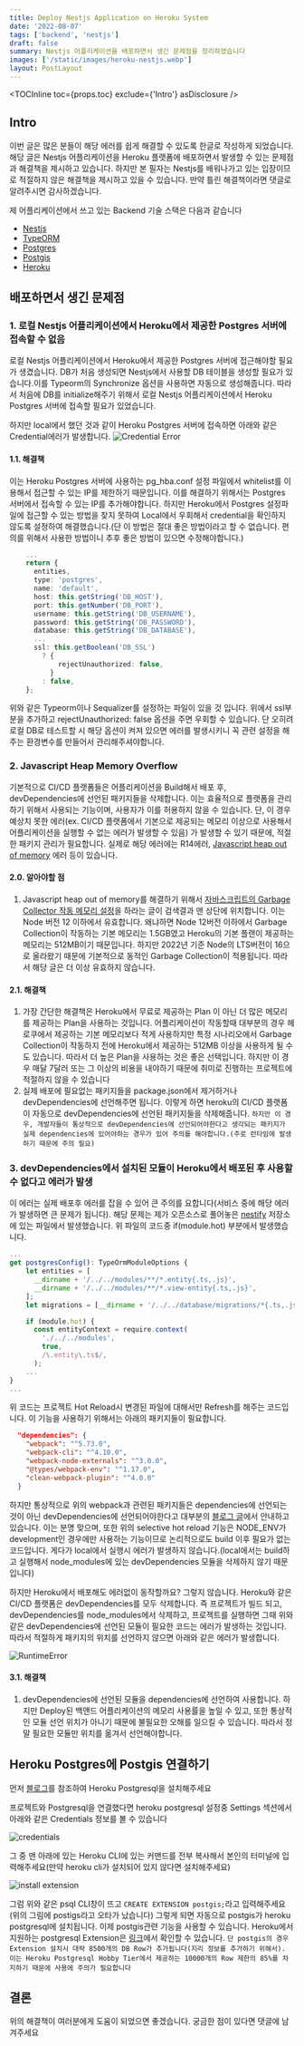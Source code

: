 ```yaml
---
title: Deploy Nestjs Application on Heroku System
date: '2022-08-07'
tags: ['backend', 'nestjs']
draft: false
summary: Nestjs 어플리케이션을 배포하면서 생긴 문제점을 정리하였습니다
images: ['/static/images/heroku-nestjs.webp']
layout: PostLayout
---
```


<TOCInline toc={props.toc} exclude={'Intro'} asDisclosure />

## Intro

이번 글은 많은 분들이 해당 에러를 쉽게 해결할 수 있도록 한글로 작성하게 되었습니다.
해당 글은 Nestjs 어플리케이션을 Heroku 플랫폼에 배포하면서 발생할 수 있는 문제점과
해결책을 제시하고 있습니다. 하지만 본 필자는 Nestjs를 배워나가고 있는 입장이므로
적절하지 않은 해결책을 제시하고 있을 수 있습니다. 만약 틀린 해결책이라면 댓글로 알려주시면 감사하겠습니다.

제 어플리케이션에서 쓰고 있는 Backend 기술 스택은 다음과 같습니다

- [Nestjs](https://nestjs.com/)
- [TypeORM](https://typeorm.io/)
- [Postgres](https://www.postgresql.org/)
- [Postgis](https://postgis.net/)
- [Heroku](https://www.heroku.com/)

## 배포하면서 생긴 문제점

### 1. 로컬 Nestjs 어플리케이션에서 Heroku에서 제공한 Postgres 서버에 접속할 수 없음

로컬 Nestjs 어플리케이션에서 Heroku에서 제공한 Postgres 서버에 접근해야할 필요가 생겼습니다.
DB가 처음 생성되면 Nestjs에서 사용할 DB 테이블을 생성할 필요가 있습니다.이를 Typeorm의 Synchronize 옵션을 사용하면 자동으로 생성해줍니다.
따라서 처음에 DB를 initialize해주기 위해서 로컬 Nestjs 어플리케이션에서 Heroku Postgres 서버에 접속할 필요가 있었습니다.

하지만 local에서 했던 것과 같이 Heroku Postgres 서버에 접속하면 아래와 같은 Credential에러가 발생합니다.
![Credential Error](https://d.pr/i/lhZKv8.png)

#### 1.1. 해결책

이는 Heroku Postgres 서버에 사용하는 pg_hba.conf 설정 파일에서 whitelist를 이용해서 접근할 수 있는 IP를 제한하기 때문입니다.
이를 해결하기 위해서는 Postgres 서버에서 접속할 수 있는 IP를 추가해야합니다. 하지만 Heroku에서 Postgres 설정파일에 접근할 수 있는
방법을 찾지 못하여 Local에서 우회해서 credential을 확인하지 않도록 설정하여 해결했습니다.(단 이 방법은 절대 좋은 방법이라고 할 수 없습니다.
편의를 위해서 사용한 방법이니 추후 좋은 방법이 있으면 수정해야합니다.)

```typescript:config.ts
    ...
    return {
      entities,
      type: 'postgres',
      name: 'default',
      host: this.getString('DB_HOST'),
      port: this.getNumber('DB_PORT'),
      username: this.getString('DB_USERNAME'),
      password: this.getString('DB_PASSWORD'),
      database: this.getString('DB_DATABASE'),
      ...
      ssl: this.getBoolean('DB_SSL')
        ? {
            rejectUnauthorized: false,
          }
        : false,
    };
```

위와 같은 Typeorm이나 Sequalizer를 설정하는 파일이 있을 것 입니다. 위에서 ssl부분을 추가하고
rejectUnauthorized: false 옵션을 주면 우회할 수 있습니다. 단 오히려 로컬 DB로 테스트할 시 해당 옵션이 켜져 있으면
에러를 발생시키니 꼭 관련 설정을 해주는 환경변수를 만들어서 관리해주셔야합니다.

### 2. Javascript Heap Memory Overflow

기본적으로 CI/CD 플랫폼들은 어플리케이션을 Build해서 배포 후, devDependencies에 선언된 패키지들을 삭제합니다.
이는 효율적으로 플랫폼을 관리하기 위해서 사용되는 기능이며, 사용자가 이를 허용하지 않을 수 있습니다.
단, 이 경우 예상치 못한 에러(ex. CI/CD 플랫폼에서 기본으로 제공되는 메모리 이상으로 사용해서 어플리케이션을 실행할 수 없는 에러가 발생할 수 있음)
가 발생할 수 있기 때문에, 적절한 패키지 관리가 필요합니다. 실제로 해당 에러에는 R14에러, [Javascript heap out of memory](https://stackoverflow.com/questions/59205530/heroku-server-crashes-with-javascript-heap-out-of-memory-when-deploying-react) 에러 등이 있습니다.

#### 2.0. 알아야할 점

1. Javascript heap out of memory를 해결하기 위해서 [자바스크립트의 Garbage Collector 작동 메모리 설정](https://stackoverflow.com/questions/59205530/heroku-server-crashes-with-javascript-heap-out-of-memory-when-deploying-react)을 하라는 글이
   검색결과 맨 상단에 위치합니다. 이는 Node 버전 12 이하에서 유효합니다. 왜냐하면 Node 12버전 이하에서 Garbage Collection이 작동하는 기본 메모리는 1.5GB였고 Heroku의 기본 플랜이 제공하는 메모리는 512MB이기 때문입니다.
   하지만 2022년 기준 Node의 LTS버전이 16으로 올라왔기 때문에 기본적으로 동적인 Garbage Collection이 적용됩니다. 따라서 해당 글은 더 이상 유효하지 않습니다.

#### 2.1. 해결책

1. 가장 간단한 해결책은 Heroku에서 무료로 제공하는 Plan 이 아닌 더 많은 메모리를 제공하는 Plan을 사용하는 것입니다.
   어플리케이션이 작동할때 대부분의 경우 헤로쿠에서 제공하는 기본 메모리보다 적게 사용하지만
   특정 시나리오에서 Garbage Collection이 작동하지 전에 Heroku에서 제공하는 512MB 이상을 사용하게 될 수도 있습니다.
   따라서 더 높은 Plan을 사용하는 것은 좋은 선택입니다.
   하지만 이 경우 매달 7달러 또는 그 이상의 비용을 내야하기 때문에 취미로 진행하는 프로젝트에 적절하지 않을 수 있습니다
2. 실제 배포에 필요없는 패키지들을 package.json에서 제거하거나 devDependencies에 선언해주면 됩니다. 이렇게 하면 heroku의 CI/CD 플랫폼이 자동으로 devDependencies에 선언된 패키지들을 삭제해줍니다. `하지만 이 경우, 개발자들이 통상적으로 devDependencies에 선언되어야한다고 생각되는 패키지가 실제 dependencies에 있어야하는 경우가 있어 주의를 해야합니다.(주로 런타임에 발생하기 때문에 주의 필요)`

### 3. devDependencies에서 설치된 모듈이 Heroku에서 배포된 후 사용할 수 없다고 에러가 발생

이 에러는 실제 배포후 에러를 잡을 수 있어 큰 주의를 요합니다(서비스 중에 해당 에러가 발생하면 큰 문제가 됩니다).
해당 문제는 제가 오픈소스로 풀어놓은 [nestify](https://github.com/woodi97/nestify/blob/main/src/shared/services/api-config.service.ts) 저장소에 있는 파일에서 발생했습니다.
위 파일의 코드중 if(module.hot) 부분에서 발생했습니다.

```typescript:api-config.service.ts
...
get postgresConfig(): TypeOrmModuleOptions {
    let entities = [
      __dirname + '/../../modules/**/*.entity{.ts,.js}',
      __dirname + '/../../modules/**/*.view-entity{.ts,.js}',
    ];
    let migrations = [__dirname + '/../../database/migrations/*{.ts,.js}'];

    if (module.hot) {
      const entityContext = require.context(
        './../../modules',
        true,
        /\.entity\.ts$/,
      );
    ...
}
...
```

위 코드는 프로젝트 Hot Reload시 변경된 파일에 대해서만 Refresh를 해주는 코드입니다.
이 기능을 사용하기 위해서는 아래의 패키지들이 필요합니다.

```json:package.json
  "dependencies": {
    "webpack": "^5.73.0",
    "webpack-cli": "^4.10.0",
    "webpack-node-externals": "^3.0.0",
    "@types/webpack-env": "^1.17.0",
    "clean-webpack-plugin": "^4.0.0"
  }
```

하지만 통상적으로 위의 webpack과 관련된 패키지들은 dependencies에 선언되는 것이 아닌
devDependencies에 선언되어야한다고 대부분의 [블로그 글](https://jakekwak.gitbook.io/nestjs/techniques/hot-reload-webpack)에서 안내하고 있습니다.
이는 분명 맞으며, 또한 위의 selective hot reload 기능은 NODE_ENV가 development인 경우에만 사용하는 기능이므로 논리적으로도 build 이후 필요가 없는 코드입니다.
게다가 local에서 실행시 에러가 발생하지 않습니다.(local에서는 build하고 실행해서 node_modules에 있는 devDependencies 모듈을 삭제하지 않기 때문입니다)

하지만 Heroku에서 배포해도 에러없이 동작할까요? 그렇지 않습니다. Heroku와 같은 CI/CD 플랫폼은 devDependencies를 모두 삭제합니다.
즉 프로젝트가 빌드 되고, devDependencies를 node_modules에서 삭제하고, 프로젝트를 실행하면 그때 위와 같은
devDependencies에 선언된 모듈이 필요한 코드는 에러가 발생하는 것입니다. 따라서 적절하게 패키지의 위치를 선언하지 않으면 아래와 같은 에러가 발생합니다.

![RuntimeError](https://d.pr/i/K6ykSr.png)

#### 3.1. 해결책

1. devDependencies에 선언된 모듈을 dependencies에 선언하여 사용합니다. 하지만 Deploy된 백앤드 어플리케이션의 메모리 사용률을 높일 수 있고,
   또한 통상적인 모듈 선언 위치가 아니기 때문에 불필요한 오해를 일으킬 수 있습니다. 따라서 정말 필요한 모듈만 위치를 옮겨서 선언해야합니다.

## Heroku Postgres에 Postgis 연결하기

먼저 [블로그](https://m.blog.naver.com/batgirl1/222126972818)를 참조하여 Heroku Postgresql을 설치해주세요

프로젝트와 Postgresql을 연결했다면 heroku postgresql 설정중 Settings 섹션에서 아래와 같은 Credentials 정보를 볼 수 있습니다

![credentials](https://d.pr/TVFj55.png)

그 중 맨 아래에 있는 Heroku CLI에 있는 커맨드를 전부 복사해서 본인의 터미널에 입력해주세요(만약 heroku cli가 설치되어 있지 않다면 설치해주세요)

![install extension](https://d.pr/gzG7Ry.png)

그럼 위와 같은 psql CLI창이 뜨고 `CREATE EXTENSION postgis;`라고 입력해주세요(위의 그림에 postigs라고 오타가 났습니다)
그렇게 되면 자동으로 postgis가 heroku postgresql에 설치됩니다. 이제 postgis관련 기능을 사용할 수 있습니다.
Heroku에서 지원하는 postgresql Extension은 [링크](https://devcenter.heroku.com/articles/heroku-postgres-extensions-postgis-full-text-search)에서 확인할 수 있습니다.
`단 postgis의 경우 Extension 설치시 대략 8500개의 DB Row가 추가됩니다(지리 정보를 추가하기 위해서). 이는 Heroku Postgresql Hobby Tier에서 제공하는 10000개의 Row 제한의 85%를 차지하기 때문에 사용에 주의가 필요합니다`

## 결론

위의 해결책이 여러분에게 도움이 되었으면 좋겠습니다. 궁금한 점이 있다면 댓글에 남겨주세요
